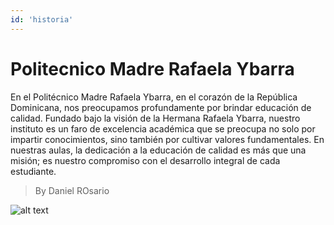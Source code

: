 ```yaml
---
id: 'historia'
---
```


# Politecnico Madre Rafaela Ybarra


En el Politécnico Madre Rafaela Ybarra, en el corazón de la República Dominicana, nos preocupamos profundamente por brindar educación de calidad. Fundado bajo la visión de la Hermana Rafaela Ybarra, nuestro instituto es un faro de excelencia académica que se preocupa no solo por impartir conocimientos, sino también por cultivar valores fundamentales. En nuestras aulas, la dedicación a la educación de calidad es más que una misión; es nuestro compromiso con el desarrollo integral de cada estudiante. 

> By Daniel ROsario

![alt text](https://assets.website-files.com/63e3d6905bacd6855fa38c1c/63e3d6905bacd670cda391e7_Astro%20Framework%20Thumb-min.jpg)